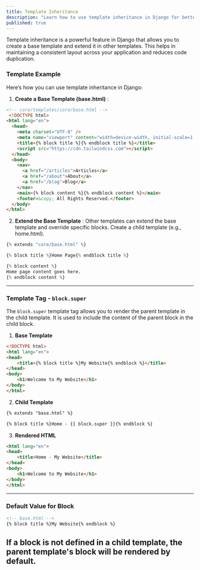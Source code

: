 ```yaml
---
title: Template Inheritance
description: "Learn how to use template inheritance in Django for better code organization"
published: true
---
```


Template inheritance is a powerful feature in Django that allows you to create a base template and extend it in other templates. This helps in maintaining a consistent layout across your application and reduces code duplication.

### Template Example

Here’s how you can use template inheritance in Django:

1. **Create a Base Template (base.html)** : 

```html
<!-- core/templates/core/base.html -->
 <!DOCTYPE html>
<html lang="en">
  <head>
    <meta charset="UTF-8" />
    <meta name="viewport" content="width=device-width, initial-scale=1.0" />
    <title>{% block title %}{% endblock title %}</title>
    <script src="https://cdn.tailwindcss.com"></script>
  </head>
  <body>
    <nav>
      <a href="/articles">Articles</a>
      <a href="/about">About</a>
      <a href="/blog">Blog</a>
    </nav>
    <main>{% block content %}{% endblock content %}</main>
    <footer>&copy; All Rights Reserved.</footer>
  </body>
</html>
```

2. **Extend the Base Template** : Other templates can extend the base template and override specific blocks. Create a child template (e.g., home.html).

```py
{% extends "core/base.html" %}

{% block title %}Home Page{% endblock title %}

{% block content %}
Home page content goes here.
{% endblock content %}
```
---

### Template Tag - `block.super` 

The `block.super` template tag allows you to render the parent template in the child template. It is used to include the content of the parent block in the child block.

1. **Base Template**

```html
<!DOCTYPE html>
<html lang="en">
<head>
    <title>{% block title %}My Website{% endblock %}</title>
</head>
<body>
    <h1>Welcome to My Website</h1>
</body>
</html>
```

2. **Child Template**

```html
{% extends "base.html" %}

{% block title %}Home - {{ block.super }}{% endblock %}
```

3. **Rendered HTML**

```html
<html lang="en">
<head>
    <title>Home - My Website</title>
</head>
<body>
    <h1>Welcome to My Website</h1>
</body>
</html>
```
---
### Default Value for Block

```HTML
<!-- base.html -->
{% block title %}My Website{% endblock %}
```

If a block is not defined in a child template, the parent template's block will be rendered by default.
---